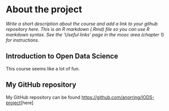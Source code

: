 
# About the project

*Write a short description about the course and add a link to your github repository here. This is an R markdown (.Rmd) file so you can use R markdown syntax. See the 'Useful links' page in the mooc area (chapter 1) for instructions.*

## Introduction to Open Data Science
This course seems like a lot of fun.

## My GitHub repository
My GitHub repository can be found 
<https://github.com/anorring/IODS-project>[here]
